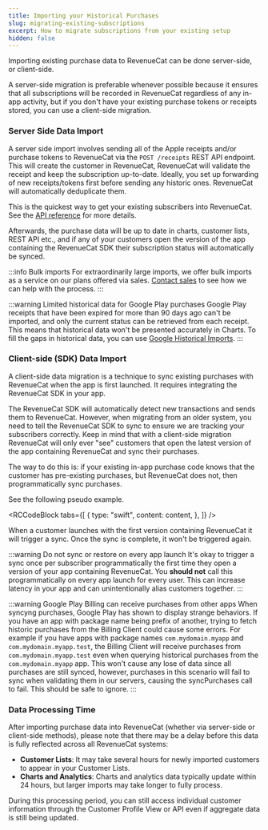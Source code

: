 ```yaml
---
title: Importing your Historical Purchases
slug: migrating-existing-subscriptions
excerpt: How to migrate subscriptions from your existing setup
hidden: false
---
```


Importing existing purchase data to RevenueCat can be done server-side, or client-side.

A server-side migration is preferable whenever possible because it ensures that all subscriptions will be recorded in RevenueCat regardless of any in-app activity, but if you don't have your existing purchase tokens or receipts stored, you can use a client-side migration.

### Server Side Data Import

A server side import involves sending all of the Apple receipts and/or purchase tokens to RevenueCat via the `POST /receipts` REST API endpoint. This will create the customer in RevenueCat, RevenueCat will validate the receipt and keep the subscription up-to-date. Ideally, you set up forwarding of new receipts/tokens first before sending any historic ones. RevenueCat will automatically deduplicate them.

This is the quickest way to get your existing subscribers into RevenueCat. See the [API reference](https://www.revenuecat.com/docs/api-v1#tag/transactions/operation/receipts) for more details.

Afterwards, the purchase data will be up to date in charts, customer lists, REST API etc., and if any of your customers open the version of the app containing the RevenueCat SDK their subscription status will automatically be synced.

:::info Bulk imports
For extraordinarily large imports, we offer bulk imports as a service on our plans offered via sales. [Contact sales](https://www.revenuecat.com/book-a-demo/) to see how we can help with the process.
:::

:::warning Limited historical data for Google Play purchases
Google Play receipts that have been expired for more than 90 days ago can't be imported, and only the current status can be retrieved from each receipt. This means that historical data won't be presented accurately in Charts. To fill the gaps in historical data, you can use [Google Historical Imports](/migrating-to-revenuecat/migrating-existing-subscriptions/google-historical-import).
:::

### Client-side (SDK) Data Import

A client-side data migration is a technique to sync existing purchases with RevenueCat when the app is first launched. It requires integrating the RevenueCat SDK in your app.

The RevenueCat SDK will automatically detect new transactions and sends them to RevenueCat. However, when migrating from an older system, you need to tell the RevenueCat SDK to sync to ensure we are tracking your subscribers correctly. Keep in mind that with a client-side migration RevenueCat will only ever "see" customers that open the latest version of the app containing RevenueCat and sync their purchases.

The way to do this is: if your existing in-app purchase code knows that the customer has pre-existing purchases, but RevenueCat does not, then programmatically sync purchases.

See the following pseudo example.


<RCCodeBlock
  tabs={[
    {
      type: "swift",
      content: content,
    },
  ]}
/>

When a customer launches with the first version containing RevenueCat it will trigger a sync. Once the sync is complete, it won't be triggered again.

:::warning Do not sync or restore on every app launch
It's okay to trigger a sync once per subscriber programmatically the first time they open a version of your app containing RevenueCat. You **should not** call this programmatically on every app launch for every user. This can increase latency in your app and can unintentionally alias customers together.
:::

:::warning Google Play Billing can receive purchases from other apps
When syncyng purchases, Google Play has shown to display strange behaviors. If you have an app with package name being prefix of another, trying to fetch historic purchases from the Billing Client could cause some errors. For example if you have apps with package names `com.mydomain.myapp` and `com.mydomain.myapp.test`, the Billing Client will receive purchases from `com.mydomain.myapp.test` even when querying historical purchases from the `com.mydomain.myapp` app.
This won't cause any lose of data since all purchases are still synced, however, purchases in this scenario will fail to sync when validating them in our servers, causing the syncPurchases call to fail. This should be safe to ignore.
:::

### Data Processing Time

After importing purchase data into RevenueCat (whether via server-side or client-side methods), please note that there may be a delay before this data is fully reflected across all RevenueCat systems:

- **Customer Lists**: It may take several hours for newly imported customers to appear in your Customer Lists.
- **Charts and Analytics**: Charts and analytics data typically update within 24 hours, but larger imports may take longer to fully process.

During this processing period, you can still access individual customer information through the Customer Profile View or API even if aggregate data is still being updated.
